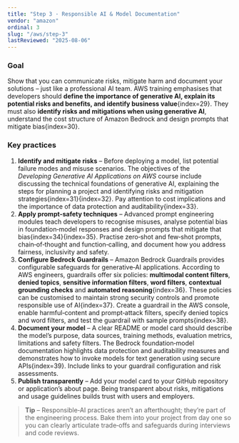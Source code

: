 ```yaml
---
title: "Step 3 · Responsible AI & Model Documentation"
vendor: "amazon"
ordinal: 3
slug: "/aws/step-3"
lastReviewed: "2025-08-06"
---
```



<StepPageLayout vendor="amazon" step="responsible-ai">

### Goal

Show that you can communicate risks, mitigate harm and document your solutions – just like a professional AI team.  AWS training emphasises that developers should **define the importance of generative AI, explain its potential risks and benefits, and identify business value**{index=29}.  They must also **identify risks and mitigations when using generative AI**, understand the cost structure of Amazon Bedrock and design prompts that mitigate bias{index=30}.

### Key practices

1. **Identify and mitigate risks** – Before deploying a model, list potential failure modes and misuse scenarios.  The objectives of the *Developing Generative AI Applications on AWS* course include discussing the technical foundations of generative AI, explaining the steps for planning a project and identifying risks and mitigation strategies{index=31}{index=32}.  Pay attention to cost implications and the importance of data protection and auditability{index=33}.
2. **Apply prompt‑safety techniques** – Advanced prompt engineering modules teach developers to recognise misuses, analyse potential bias in foundation‑model responses and design prompts that mitigate that bias{index=34}{index=35}.  Practise zero‑shot and few‑shot prompts, chain‑of‑thought and function‑calling, and document how you address fairness, inclusivity and safety.
3. **Configure Bedrock Guardrails** – Amazon Bedrock Guardrails provides configurable safeguards for generative‑AI applications.  According to AWS engineers, guardrails offer six policies: **multimodal content filters**, **denied topics**, **sensitive information filters**, **word filters**, **contextual grounding checks** and **automated reasoning**{index=36}.  These policies can be customised to maintain strong security controls and promote responsible use of AI{index=37}.  Create a guardrail in the AWS console, enable harmful‑content and prompt‑attack filters, specify denied topics and word filters, and test the guardrail with sample prompts{index=38}.
4. **Document your model** – A clear README or model card should describe the model’s purpose, data sources, training methods, evaluation metrics, limitations and safety filters.  The Bedrock foundation‑model documentation highlights data protection and auditability measures and demonstrates how to invoke models for text generation using secure APIs{index=39}.  Include links to your guardrail configuration and risk assessments.
5. **Publish transparently** – Add your model card to your GitHub repository or application’s about page.  Being transparent about risks, mitigations and usage guidelines builds trust with users and employers.

> **Tip** – Responsible‑AI practices aren’t an afterthought; they’re part of the engineering process.  Bake them into your project from day one so you can clearly articulate trade‑offs and safeguards during interviews and code reviews.

</StepPageLayout>
